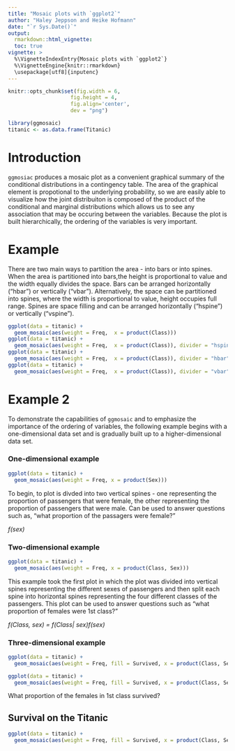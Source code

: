 ```yaml
---
title: "Mosaic plots with `ggplot2`"
author: "Haley Jeppson and Heike Hofmann"
date: "`r Sys.Date()`"
output:
  rmarkdown::html_vignette:
  toc: true
vignette: >
  %\VignetteIndexEntry{Mosaic plots with `ggplot2`}
  %\VignetteEngine{knitr::rmarkdown}
  \usepackage[utf8]{inputenc}
---
```



  ```r

knitr::opts_chunk$set(fig.width = 6,
                      fig.height = 4,
                      fig.align='center',
                      dev = "png")

```

```r
library(ggmosaic)
titanic <- as.data.frame(Titanic)
```
# Introduction

`ggmosiac` produces a mosaic plot as a convenient graphical summary of the conditional distributions in a contingency table. The area of the graphical element is propotional to the underlying probability, so we are easily able to visualize how the joint distribuiton is composed of the product of the conditional and marginal distributions which allows us to see any association that may be occuring between the variables. Because the plot is built hierarchically, the ordering of the variables is very important.  

# Example

There are two main ways to partition the area - into bars or into spines. When the area is partitioned into bars,the height is proportional to value and the width equally divides the space. Bars can be arranged horizontally (“hbar”) or vertically (“vbar”). Alternatively, the space can be partitioned into spines, where the width is proportional to value, height occupies full range. Spines are space filling and can be arranged horizontally (“hspine”) or vertically (“vspine”).

```r
ggplot(data = titanic) +
  geom_mosaic(aes(weight = Freq,  x = product(Class)))
ggplot(data = titanic) +
  geom_mosaic(aes(weight = Freq,  x = product(Class)), divider = "hspine")
ggplot(data = titanic) +
  geom_mosaic(aes(weight = Freq,  x = product(Class)), divider = "hbar")
ggplot(data = titanic) +
  geom_mosaic(aes(weight = Freq,  x = product(Class)), divider = "vbar")
```


# Example 2

To demonstrate the capabilities of `ggmosaic` and to emphasize the importance of the ordering of variables, the following example begins with a one-dimensional data set and is gradually built up to a higher-dimensional data set. 



### One-dimensional example
```r
ggplot(data = titanic) +
  geom_mosaic(aes(weight = Freq, x = product(Sex)))
```

To begin, to plot is divded into two vertical spines - one representing the proportion of passengers that were female, the other representing the proportion of passengers that were male. 
Can be used to answer questions such as, "what proportion of the passagers were female?"  
  
*f(sex)*

### Two-dimensional example
```r
ggplot(data = titanic) +
  geom_mosaic(aes(weight = Freq, x = product(Class, Sex)))
```

This example took the first plot in which the plot was divided into vertical spines representing the different sexes of passengers and then split each spine into horizontal spines representing the four different classes of the passengers. This plot can be used to answer questions such as "what proportion of females were 1st class?"  
  
  *f(Class, sex) = f(Class| sex)f(sex)*

### Three-dimensional example
```r
ggplot(data = titanic) +
  geom_mosaic(aes(weight = Freq, fill = Survived, x = product(Class, Sex)))

ggplot(data = titanic) +
  geom_mosaic(aes(weight = Freq, fill = Survived, x = product(Class, Sex)), divider = c("hspine", "vspine", "hspine"))
```

What proportion of the females in 1st class survived?



## Survival on the Titanic
```r
ggplot(data = titanic) +
  geom_mosaic(aes(weight = Freq, fill = Survived, x = product(Class, Sex)))
```
